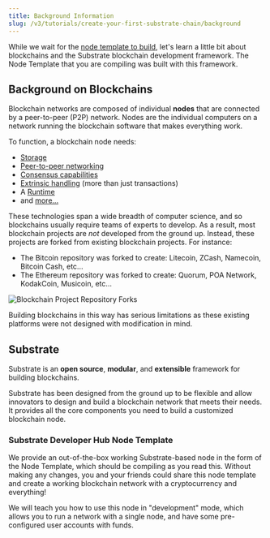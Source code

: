 ```yaml
---
title: Background Information
slug: /v3/tutorials/create-your-first-substrate-chain/background
---
```


While we wait for the [node template to build](setup/#compiling-substrate), let's learn a little 
bit about blockchains and the Substrate blockchain development framework. The Node Template 
that you are compiling was built with this framework.

## Background on Blockchains

Blockchain networks are composed of individual **nodes** that are connected by a peer-to-peer (P2P)
network. Nodes are the individual computers on a network running the blockchain software that makes
everything work.

To function, a blockchain node needs:

- [Storage](../../knowledgebase/advanced/storage)
- [Peer-to-peer networking](https://libp2p.io)
- [Consensus capabilities](../../knowledgebase/advanced/consensus)
- [Extrinsic handling](../../knowledgebase/learn-substrate/extrinsics) (more than just transactions)
- A [Runtime](../../knowledgebase/runtime/index)
- and [more...](../../index)

These technologies span a wide breadth of computer science, and so blockchains usually require teams
of experts to develop. As a result, most blockchain projects are _not_ developed from the ground up.
Instead, these projects are forked from existing blockchain projects. For instance:

- The Bitcoin repository was forked to create: Litecoin, ZCash, Namecoin, Bitcoin Cash, etc...
- The Ethereum repository was forked to create: Quorum, POA Network, KodakCoin, Musicoin, etc...

![Blockchain Project Repository Forks](assets/tutorials/first-chain/forks.png)

Building blockchains in this way has serious limitations as these existing platforms were not
designed with modification in mind.

## Substrate

Substrate is an **open source**, **modular**, and **extensible** framework for building blockchains.

Substrate has been designed from the ground up to be flexible and allow innovators to design and
build a blockchain network that meets their needs. It provides all the core components you need to
build a customized blockchain node.

### Substrate Developer Hub Node Template

We provide an out-of-the-box working Substrate-based node in the form of the Node Template, which
should be compiling as you read this. Without making any changes, you and your friends could share
this node template and create a working blockchain network with a cryptocurrency and everything!

We will teach you how to use this node in "development" mode, which allows you to run a network with
a single node, and have some pre-configured user accounts with funds.
